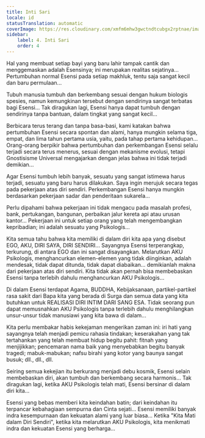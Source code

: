 ```yaml
---
title: Inti Sari
locale: id
statusTranslation: automatic
coverImage: https://res.cloudinary.com/xmfm6mhw3gwctndtcubgx2rptnae/image/upload/v1740468922/small_cover_tratado_de_psicologia_revolucionaria_a4c0dca4e0.webp
sidebar:
    label: 4. Inti Sari
    order: 4
---
```

Hal yang membuat setiap bayi yang baru lahir tampak cantik dan menggemaskan adalah Esensinya; ini merupakan realitas sejatinya... Pertumbuhan normal Esensi pada setiap makhluk, tentu saja sangat kecil dan baru permulaan...

Tubuh manusia tumbuh dan berkembang sesuai dengan hukum biologis spesies, namun kemungkinan tersebut dengan sendirinya sangat terbatas bagi Esensi... Tak diragukan lagi, Esensi hanya dapat tumbuh dengan sendirinya tanpa bantuan, dalam tingkat yang sangat kecil...

Berbicara terus terang dan tanpa basa-basi, kami katakan bahwa pertumbuhan Esensi secara spontan dan alami, hanya mungkin selama tiga, empat, dan lima tahun pertama usia, yaitu, pada tahap pertama kehidupan... Orang-orang berpikir bahwa pertumbuhan dan perkembangan Esensi selalu terjadi secara terus menerus, sesuai dengan mekanisme evolusi, tetapi Gnostisisme Universal mengajarkan dengan jelas bahwa ini tidak terjadi demikian...

Agar Esensi tumbuh lebih banyak, sesuatu yang sangat istimewa harus terjadi, sesuatu yang baru harus dilakukan. Saya ingin merujuk secara tegas pada pekerjaan atas diri sendiri. Perkembangan Esensi hanya mungkin berdasarkan pekerjaan sadar dan penderitaan sukarela...

Perlu dipahami bahwa pekerjaan ini tidak mengacu pada masalah profesi, bank, pertukangan, bangunan, perbaikan jalur kereta api atau urusan kantor... Pekerjaan ini untuk setiap orang yang telah mengembangkan kepribadian; ini adalah sesuatu yang Psikologis...

Kita semua tahu bahwa kita memiliki di dalam diri kita apa yang disebut EGO, AKU, DIRI SAYA, DIRI SENDIRI... Sayangnya Esensi terperangkap, terkurung, di antara EGO dan ini sangat disayangkan. Melarutkan AKU Psikologis, menghancurkan elemen-elemen yang tidak diinginkan, adalah mendesak, tidak dapat ditunda, tidak dapat diabaikan... demikianlah makna dari pekerjaan atas diri sendiri. Kita tidak akan pernah bisa membebaskan Esensi tanpa terlebih dahulu menghancurkan AKU Psikologis...

Di dalam Esensi terdapat Agama, BUDDHA, Kebijaksanaan, partikel-partikel rasa sakit dari Bapa kita yang berada di Surga dan semua data yang kita butuhkan untuk REALISASI DIRI INTIM DARI SANG ESA. Tidak seorang pun dapat memusnahkan AKU Psikologis tanpa terlebih dahulu menghilangkan unsur-unsur tidak manusiawi yang kita bawa di dalam...

Kita perlu membakar habis kekejaman mengerikan zaman ini: iri hati yang sayangnya telah menjadi pemicu rahasia tindakan; keserakahan yang tak tertahankan yang telah membuat hidup begitu pahit: fitnah yang menjijikkan; pencemaran nama baik yang menyebabkan begitu banyak tragedi; mabuk-mabukan; nafsu birahi yang kotor yang baunya sangat busuk; dll., dll., dll.

Seiring semua kekejian itu berkurang menjadi debu kosmik, Esensi selain membebaskan diri, akan tumbuh dan berkembang secara harmonis... Tak diragukan lagi, ketika AKU Psikologis telah mati, Esensi bersinar di dalam diri kita...

Esensi yang bebas memberi kita keindahan batin; dari keindahan itu terpancar kebahagiaan sempurna dan Cinta sejati... Esensi memiliki banyak indra kesempurnaan dan kekuatan alami yang luar biasa... Ketika "Kita Mati dalam Diri Sendiri", ketika kita melarutkan AKU Psikologis, kita menikmati indra dan kekuatan Esensi yang berharga...

